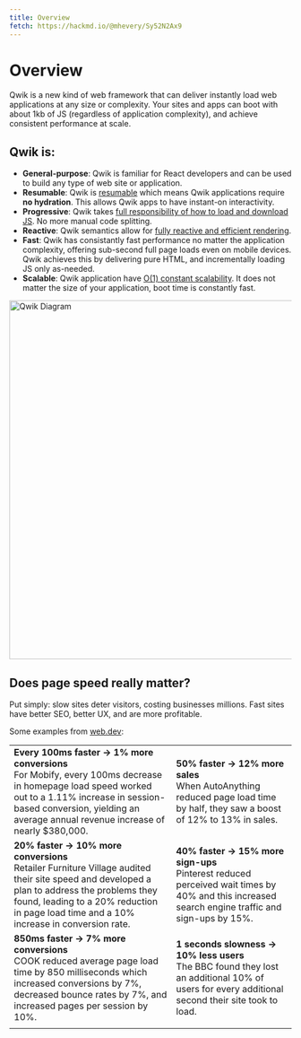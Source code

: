 ```yaml
---
title: Overview
fetch: https://hackmd.io/@mhevery/Sy52N2Ax9
---
```


# Overview

Qwik is a new kind of web framework that can deliver instantly load web applications at any size or complexity. Your sites and apps can boot with about 1kb of JS (regardless of application complexity), and achieve consistent performance at scale.

## Qwik is:

- **General-purpose**: Qwik is familiar for React developers and can be used to build any type of web site or application.
- **Resumable**: Qwik is [resumable](./concepts/resumable.mdx) which means Qwik applications require **no hydration**. This allows Qwik apps to have instant-on interactivity.
- **Progressive**: Qwik takes [full responsibility of how to load and download JS](https://www.builder.io/blog/dont-blame-the-developer-for-what-the-frameworks-did). No more manual code splitting.
- **Reactive**: Qwik semantics allow for [fully reactive and efficient rendering](./concepts/reactivity.mdx).
- **Fast**: Qwik has consistantly fast performance no matter the application complexity, offering sub-second full page loads even on mobile devices. Qwik achieves this by delivering pure HTML, and incrementally loading JS only as-needed.
- **Scalable**: Qwik application have [O(1) constant scalability](https://www.builder.io/blog/our-current-frameworks-are-on-we-need-o1). It does not matter the size of your application, boot time is constantly fast.

<img
  alt="Qwik Diagram"
  width="1000"
  height="640"
  src="https://cdn.builder.io/api/v1/image/assets%2FYJIGb4i01jvw0SRdL5Bt%2Fd33c7a95e98144f682ab67dd27d1f957?format=webp&width=1000"
/>

## Does page speed really matter?

Put simply: slow sites deter visitors, costing businesses millions. Fast sites have better SEO, better UX, and are more profitable.

Some examples from [web.dev](https://web.dev):

|                                                                                                                                                                                                                                               |                                                                                                                                                        |
| --------------------------------------------------------------------------------------------------------------------------------------------------------------------------------------------------------------------------------------------- | ------------------------------------------------------------------------------------------------------------------------------------------------------ |
| **Every 100ms faster → 1% more conversions** <br /> For Mobify, every 100ms decrease in homepage load speed worked out to a 1.11% increase in session-based conversion, yielding an average annual revenue increase of nearly $380,000.       | **50% faster → 12% more sales** <br /> When AutoAnything reduced page load time by half, they saw a boost of 12% to 13% in sales.                      |
| **20% faster → 10% more conversions** <br /> Retailer Furniture Village audited their site speed and developed a plan to address the problems they found, leading to a 20% reduction in page load time and a 10% increase in conversion rate. | **40% faster → 15% more sign-ups** <br /> Pinterest reduced perceived wait times by 40% and this increased search engine traffic and sign-ups by 15%.  |
| **850ms faster → 7% more conversions** <br /> COOK reduced average page load time by 850 milliseconds which increased conversions by 7%, decreased bounce rates by 7%, and increased pages per session by 10%.                                | **1 seconds slowness → 10% less users** <br /> The BBC found they lost an additional 10% of users for every additional second their site took to load. |
|                                                                                                                                                                                                                                               |                                                                                                                                                        |
